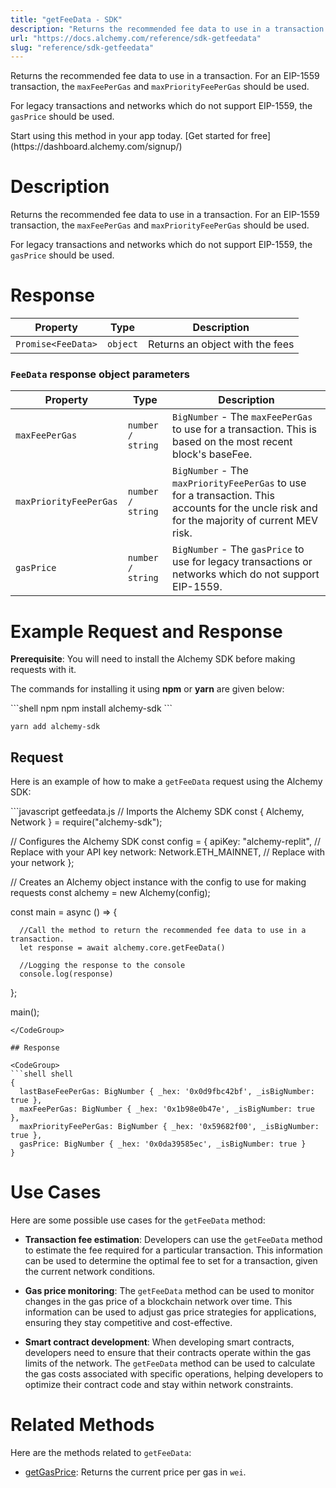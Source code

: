 ```yaml
---
title: "getFeeData - SDK"
description: "Returns the recommended fee data to use in a transaction. For an EIP-1559 transaction, the maxFeePerGas and maxPriorityFeePerGas should be used. For legacy transactions and networks which do not support EIP-1559, the gasPrice should be used."
url: "https://docs.alchemy.com/reference/sdk-getfeedata"
slug: "reference/sdk-getfeedata"
---
```


Returns the recommended fee data to use in a transaction. For an EIP-1559 transaction, the `maxFeePerGas` and `maxPriorityFeePerGas` should be used.

For legacy transactions and networks which do not support EIP-1559, the `gasPrice` should be used.

<Tip title="Don’t have an API key?" icon="star">
  Start using this method in your app today. [Get started for free](https://dashboard.alchemy.com/signup/)
</Tip>

# Description

Returns the recommended fee data to use in a transaction. For an EIP-1559 transaction, the `maxFeePerGas` and `maxPriorityFeePerGas` should be used.

For legacy transactions and networks which do not support EIP-1559, the `gasPrice` should be used.

# Response

| Property           | Type     | Description                     |
| ------------------ | -------- | ------------------------------- |
| `Promise<FeeData>` | `object` | Returns an object with the fees |

### `FeeData` response object parameters

| Property               | Type              | Description                                                                                                                                   |
| ---------------------- | ----------------- | --------------------------------------------------------------------------------------------------------------------------------------------- |
| `maxFeePerGas`         | `number / string` | `BigNumber` - The `maxFeePerGas` to use for a transaction. This is based on the most recent block's baseFee.                                  |
| `maxPriorityFeePerGas` | `number / string` | `BigNumber` - The `maxPriorityFeePerGas` to use for a transaction. This accounts for the uncle risk and for the majority of current MEV risk. |
| `gasPrice`             | `number / string` | `BigNumber` - The `gasPrice` to use for legacy transactions or networks which do not support EIP-1559.                                        |

# Example Request and Response

**Prerequisite**: You will need to install the Alchemy SDK before making requests with it.

The commands for installing it using **npm** or **yarn** are given below:

<CodeGroup>
  ```shell npm
  npm install alchemy-sdk
  ```

  ```shell yarn
  yarn add alchemy-sdk
  ```
</CodeGroup>

## Request

Here is an example of how to make a `getFeeData` request using the Alchemy SDK:

<CodeGroup>
  ```javascript getfeedata.js
  // Imports the Alchemy SDK
  const { Alchemy, Network } = require("alchemy-sdk");

  // Configures the Alchemy SDK
  const config = {
      apiKey: "alchemy-replit", // Replace with your API key
      network: Network.ETH_MAINNET, // Replace with your network
  };

  // Creates an Alchemy object instance with the config to use for making requests
  const alchemy = new Alchemy(config);

  const main = async () => {

      //Call the method to return the recommended fee data to use in a transaction.
      let response = await alchemy.core.getFeeData()

      //Logging the response to the console
      console.log(response)
  };

  main();
  ```
</CodeGroup>

## Response

<CodeGroup>
  ```shell shell
  {
    lastBaseFeePerGas: BigNumber { _hex: '0x0d9fbc42bf', _isBigNumber: true },
    maxFeePerGas: BigNumber { _hex: '0x1b98e0b47e', _isBigNumber: true },
    maxPriorityFeePerGas: BigNumber { _hex: '0x59682f00', _isBigNumber: true },
    gasPrice: BigNumber { _hex: '0x0da39585ec', _isBigNumber: true }
  }
  ```
</CodeGroup>

# Use Cases

Here are some possible use cases for the `getFeeData` method:

* **Transaction fee estimation**: Developers can use the `getFeeData` method to estimate the fee required for a particular transaction. This information can be used to determine the optimal fee to set for a transaction, given the current network conditions.

* **Gas price monitoring**: The `getFeeData` method can be used to monitor changes in the gas price of a blockchain network over time. This information can be used to adjust gas price strategies for applications, ensuring they stay competitive and cost-effective.

* **Smart contract development**: When developing smart contracts, developers need to ensure that their contracts operate within the gas limits of the network. The `getFeeData` method can be used to calculate the gas costs associated with specific operations, helping developers to optimize their contract code and stay within network constraints.

# Related Methods

Here are the methods related to `getFeeData`:

* [getGasPrice](/reference/getgasprice-sdk): Returns the current price per gas in `wei`.
